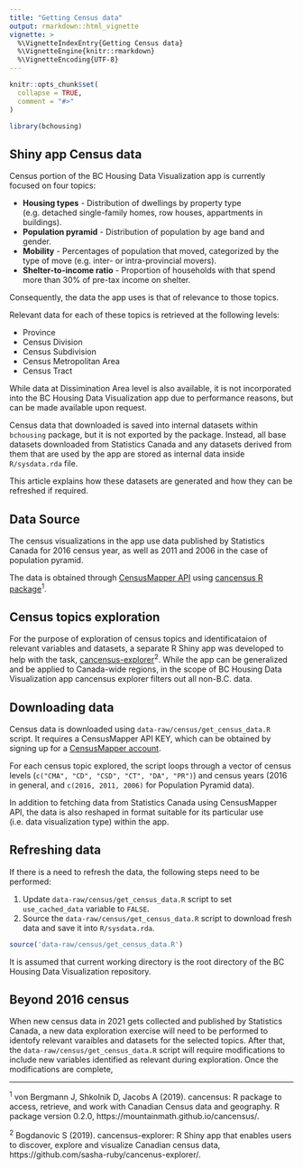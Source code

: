```yaml
---
title: "Getting Census data"
output: rmarkdown::html_vignette
vignette: >
  %\VignetteIndexEntry{Getting Census data}
  %\VignetteEngine{knitr::rmarkdown}
  %\VignetteEncoding{UTF-8}
---
```


```r
knitr::opts_chunk$set(
  collapse = TRUE,
  comment = "#>"
)
```

```r
library(bchousing)
```

## Shiny app Census data

Census portion of the BC Housing Data Visualization app is currently focused on four topics:

- **Housing types** - Distribution of dwellings by property type (e.g. detached single-family homes, row houses, appartments in buildings).
- **Population pyramid** -  Distribution of population by age band and gender.
- **Mobility** - Percentages of population that moved, categorized by the type of move (e.g. inter- or intra-provincial movers).
- **Shelter-to-income ratio** - Proportion of households with that spend more than 30% of pre-tax income on shelter.

Consequently, the data the app uses is that of relevance to those topics.

Relevant data for each of these topics is retrieved at the following levels:

- Province
- Census Division
- Census Subdivision
- Census Metropolitan Area
- Census Tract

While data at Dissimination Area level is also available, it is not incorporated into the BC Housing Data Visualization app due to performance reasons, but can be made available upon request.

Census data that downloaded is saved into internal datasets within `bchousing` package, but it is not exported by the package. Instead, all base datasets downloaded from Statistics Canada and any datasets derived from them that are used by the app are stored as internal data inside `R/sysdata.rda` file.

This article explains how these datasets are generated and how they can be refreshed if required.

## Data Source

The census visualizations in the app use data published by Statistics Canada for 2016 census year, as well as 2011 and 2006 in the case of population pyramid.

The data is obtained through [CensusMapper API](https://censusmapper.ca/api) using [cancensus R package](https://github.com/mountainMath/cancensus)^1^.

## Census topics exploration

For the purpose of exploration of census topics and identificataion of relevant variables and datasets, a separate R Shiny app was developed to help with the task, [cancensus-explorer](https://github.com/sasha-ruby/cancenus-explorer)^2^. While the app can be generalized and be applied to Canada-wide regions, in the scope of BC Housing Data Visualization app cancensus explorer filters out all non-B.C. data.

## Downloading data 

Census data is downloaded using `data-raw/census/get_census_data.R` script. It requires a CensusMapper API KEY, which can be obtained by signing up for a [CensusMapper account](https://censusmapper.ca/users/sign_up).

For each census topic explored, the script loops through a vector of census levels (`c("CMA", "CD", "CSD", "CT", "DA", "PR")`) and census years (2016 in general, and `c(2016, 2011, 2006)` for Population Pyramid data). 

In addition to fetching data from Statistics Canada using CensusMapper API, the data is also reshaped in format suitable for its particular use  (i.e. data visualization type) within the app.

## Refreshing data

If there is a need to refresh the data, the following steps need to be performed:

1. Update `data-raw/census/get_census_data.R` script to set `use_cached_data` variable to `FALSE`.
2. Source the `data-raw/census/get_census_data.R` script to download fresh data and save it into `R/sysdata.rda`.

```r
source('data-raw/census/get_census_data.R')
```

It is assumed that current working directory is the root directory of the BC Housing Data Visualization repository.

## Beyond 2016 census

When new census data in 2021 gets collected and published by Statistics Canada, a new data exploration exercise will need to be performed to identofy relevant varaibles and datasets for the selected topics. After that, the `data-raw/census/get_census_data.R` script will require modifications to include new variables identified as relevant during exploration. Once the modifications are complete, 


***

^1^ von Bergmann J, Shkolnik D, Jacobs A (2019). cancensus: R package to access, retrieve, and work with Canadian Census data and geography. R package version 0.2.0, https://mountainmath.github.io/cancensus/.

^2^ Bogdanovic S (2019). cancensus-explorer: R Shiny app that enables users to discover, explore and visualize Canadian census data, https://github.com/sasha-ruby/cancenus-explorer/.
